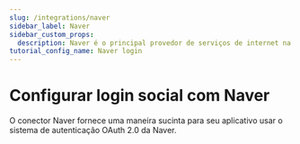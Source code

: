 ```yaml
---
slug: /integrations/naver
sidebar_label: Naver
sidebar_custom_props:
  description: Naver é o principal provedor de serviços de internet na Coreia do Sul.
tutorial_config_name: Naver login
---
```




# Configurar login social com Naver

O conector Naver fornece uma maneira sucinta para seu aplicativo usar o sistema de autenticação OAuth 2.0 da Naver.

<GuideTip />

<Integration />
